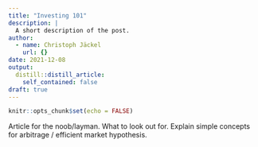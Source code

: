 ```yaml
---
title: "Investing 101"
description: |
  A short description of the post.
author:
  - name: Christoph Jäckel
    url: {}
date: 2021-12-08
output:
  distill::distill_article:
    self_contained: false
draft: true
---
```



```r
knitr::opts_chunk$set(echo = FALSE)
```

Article for the noob/layman. What to look out for. Explain simple concepts for arbitrage / efficient market hypothesis.


